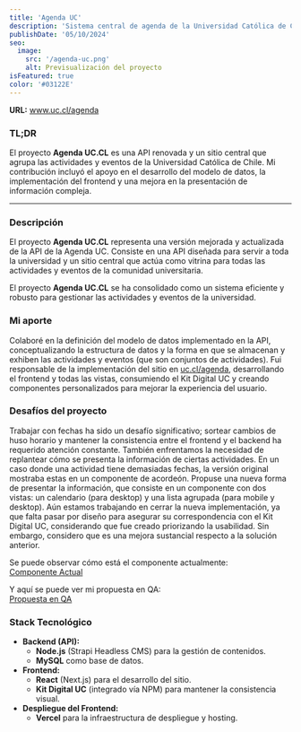 ```yaml
---
title: 'Agenda UC'
description: 'Sistema central de agenda de la Universidad Católica de Chile.'
publishDate: '05/10/2024'
seo:
  image:
    src: '/agenda-uc.png'
    alt: Previsualización del proyecto
isFeatured: true
color: '#03122E'
---
```


**URL:** <a href="https://www.uc.cl/agenda" target="_blank">www.uc.cl/agenda</a>

### **TL;DR**

El proyecto **Agenda UC.CL** es una API renovada y un sitio central que agrupa las actividades y eventos de la Universidad Católica de Chile. Mi contribución incluyó el apoyo en el desarrollo del modelo de datos, la implementación del frontend y una mejora en la presentación de información compleja.

---

### **Descripción**

El proyecto **Agenda UC.CL** representa una versión mejorada y actualizada de la API de la Agenda UC. Consiste en una API diseñada para servir a toda la universidad y un sitio central que actúa como vitrina para todas las actividades y eventos de la comunidad universitaria.

El proyecto **Agenda UC.CL** se ha consolidado como un sistema eficiente y robusto para gestionar las actividades y eventos de la universidad.

### **Mi aporte**

Colaboré en la definición del modelo de datos implementado en la API, conceptualizando la estructura de datos y la forma en que se almacenan y exhiben las actividades y eventos (que son conjuntos de actividades). Fui responsable de la implementación del sitio en <a href="https://www.uc.cl/agenda" target="_blank">uc.cl/agenda</a>, desarrollando el frontend y todas las vistas, consumiendo el Kit Digital UC y creando componentes personalizados para mejorar la experiencia del usuario.

### **Desafíos del proyecto**

Trabajar con fechas ha sido un desafío significativo; sortear cambios de huso horario y mantener la consistencia entre el frontend y el backend ha requerido atención constante. También enfrentamos la necesidad de replantear cómo se presenta la información de ciertas actividades. En un caso donde una actividad tiene demasiadas fechas, la versión original mostraba estas en un componente de acordeón. Propuse una nueva forma de presentar la información, que consiste en un componente con dos vistas: un calendario (para desktop) y una lista agrupada (para mobile y desktop). Aún estamos trabajando en cerrar la nueva implementación, ya que falta pasar por diseño para asegurar su correspondencia con el Kit Digital UC, considerando que fue creado priorizando la usabilidad. Sin embargo, considero que es una mejora sustancial respecto a la solución anterior.

Se puede observar cómo está el componente actualmente:  
[Componente Actual](https://www.uc.cl/agenda/actividad/exposicion-huidobro-entre-la-vanguardia-y-el-arte-africano#fechas-y-horarios)

Y aquí se puede ver mi propuesta en QA:  
[Propuesta en QA](https://cl-uc-agenda.vercel.app/actividad/exposicion-huidobro-entre-la-vanguardia-y-el-arte-africano#fechas-y-horarios)

### **Stack Tecnológico**

- **Backend (API):**
  - **Node.js** (Strapi Headless CMS) para la gestión de contenidos.
  - **MySQL** como base de datos.
- **Frontend:**
  - **React** (Next.js) para el desarrollo del sitio.
  - **Kit Digital UC** (integrado vía NPM) para mantener la consistencia visual.
- **Despliegue del Frontend:**
  - **Vercel** para la infraestructura de despliegue y hosting.
